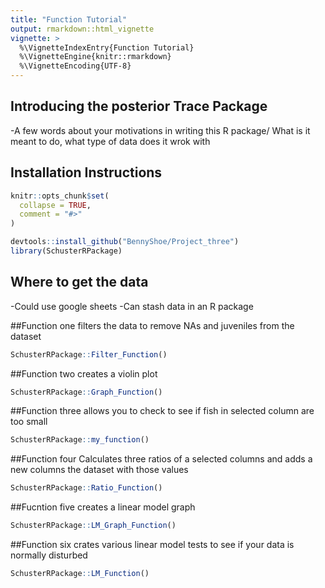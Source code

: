 ```yaml
---
title: "Function Tutorial"
output: rmarkdown::html_vignette
vignette: >
  %\VignetteIndexEntry{Function Tutorial}
  %\VignetteEngine{knitr::rmarkdown}
  %\VignetteEncoding{UTF-8}
---
```



## Introducing the posterior Trace Package 
-A few words about your motivations in writing this R package/ What is it meant to do, what type of data does it wrok with 

## Installation Instructions 


```r
knitr::opts_chunk$set(
  collapse = TRUE,
  comment = "#>"
)
```

```r
devtools::install_github("BennyShoe/Project_three")
library(SchusterRPackage)
```

## Where to get the data 
-Could use google sheets 
-Can stash data in an R package 


##Function one filters the data to remove NAs and juveniles from the dataset
```r
SchusterRPackage::Filter_Function()
```
##Function two creates a violin plot 
```r

SchusterRPackage::Graph_Function()

```

##Function three allows you to check to see if fish in selected column are too small
```r

SchusterRPackage::my_function()

```

##Function four Calculates three ratios of a selected columns and adds a new columns the dataset with those values
```r

SchusterRPackage::Ratio_Function()

```

##Fucntion five creates a linear model graph
```r

SchusterRPackage::LM_Graph_Function()

```

##Function six crates various linear model tests to see if your data is normally disturbed
```r

SchusterRPackage::LM_Function()

```
